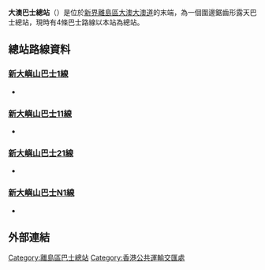 {{Unreferenced|time=2020-08-29T03:32:55+00:00}}
{{Infobox HK Bus terminus
| image=
| name= 大澳巴士總站
| engname= Tai O Bus Terminus
| district= [[離島區|離島區]]
| area=
| street= [[新界|新界]][[離島區|離島區]][[大澳|大澳]][[大澳道|大澳道]]的末端
| coordinates= 
| opendate= {{start date and age|1971|3|29}}
| terminate= [[新大嶼山巴士|新大嶼山巴士]]<br>[[新大嶼山巴士1線|1]]、[[新大嶼山巴士11線|11]]、[[新大嶼山巴士21線|21]]、[[新大嶼山巴士N1線|N1]]
| feeder=
| nearbystreets= [[大澳道|大澳道]]
| nearbysights= [[大澳碼頭|大澳碼頭]]、[[龍軒苑|龍軒苑]]、[[大澳海濱長廊|大澳海濱長廊]]
| notes=
| alternative= 
| bgcolor=Green
| fontcolor=White
}}
'''大澳巴士總站'''（{{lang-en|Tai O Bus Terminus}}）是位於[[新界|新界]][[離島區|離島區]][[大澳|大澳]][[大澳道|大澳道]]的末端，為一個圍邊鋸齒形露天巴士總站，現時有4條巴士路線以本站為總站。

==總站路線資料==
===[[新大嶼山巴士1線|新大嶼山巴士1線]]===
*{{HK Bus Route Lantau|1|inline}}
===[[新大嶼山巴士11線|新大嶼山巴士11線]]===
*{{HK Bus Route Lantau|11|inline}}
===[[新大嶼山巴士21線|新大嶼山巴士21線]]===
*{{HK Bus Route Lantau|21|inline}}
===[[新大嶼山巴士N1線|新大嶼山巴士N1線]]===
*{{HK Bus Route Lantau|N1|inline}}
==外部連結==
{{commonscat|Tai O Bus Terminus}}
{{香港離島區巴士總站列表}}
[[Category:離島區巴士總站|Category:離島區巴士總站]]
[[Category:香港公共運輸交匯處|Category:香港公共運輸交匯處]]